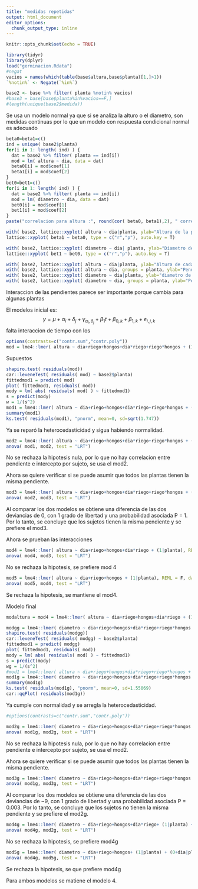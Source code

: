 ---
title: "medidas repetidas"
output: html_document
editor_options: 
  chunk_output_type: inline
---

```{r setup, include=FALSE}
knitr::opts_chunk$set(echo = TRUE)
```

```{r leer base}
library(tidyr)
library(dplyr)
load("germinacion.Rdata")
#negat
vacios = names(which(table(base$altura,base$planta)[1,]>1))
`%notin%` <- Negate(`%in%`)

base2 <- base %>% filter( planta %notin% vacios) 
#base3 = base[base$planta%in%vacios==F,]
#length(unique(base2$medida))
```




Se usa un modelo normal ya que si se analiza la alturo o el diametro, son medidas continuas por lo que un modelo con respuesta condicional normal es adecuado

```{r ver correlacion visualmente}
beta0=beta1=c()
ind = unique( base2$planta)
for(i in 1: length( ind) ) {
  dat = base2 %>% filter( planta == ind[i]) 
  mod = lm( altura ~ dia, data = dat)
  beta0[i] = mod$coef[1]
  beta1[i] = mod$coef[2]
}
bet0=bet1=c()
for(i in 1: length( ind) ) {
  dat = base2 %>% filter( planta == ind[i]) 
  mod = lm( diametro ~ dia, data = dat)
  bet0[i] = mod$coef[1]
  bet1[i] = mod$coef[2]
}
paste("correlacion para altura :", round(cor( beta0, beta1),2), " correlacion para diametro :",round( cor( bet0, bet1),2), sep = "")
```
```{r graficos}
 
with( base2, lattice::xyplot( altura ~ dia|planta, ylab="Altura de la planta",type = c("r","p"), main = "Altura"))
lattice::xyplot( beta1 ~ beta0, type = c("r","p"), auto.key = T)

with( base2, lattice::xyplot( diametro ~ dia| planta, ylab="Diametro de la planta",type=c("r","p"), main = "Diametro"))
lattice::xyplot( bet1 ~ bet0, type = c("r","p"), auto.key = T)
```
```{r}
with( base2, lattice::xyplot( altura ~ dia|planta, ylab="Altura de cada planta ",type = c("r","p"), main = "Altura"))
with( base2, lattice::xyplot( altura ~ dia, groups = planta, ylab="Pendiente por planta para altura",type = c("r"), main = "Altura"))
with( base2, lattice::xyplot( diametro ~ dia|planta, ylab="diametro de cada planta ",type = c("r","p"), main = "Altura"))
with( base2, lattice::xyplot( diametro ~ dia, groups = planta, ylab="Pendiente por planta para diametro",type = c("r"), main = "Altura"))
```


Interaccion de las pendientes parece ser importante porque cambia para algunas plantas


El modelos inicial es: 
$$y = \mu + \alpha_i+ \delta_j + \gamma_{ \alpha_i, \delta_j}+\beta_1t+\beta_{0,k}+\beta_{1,k}+e_{i,j,k}$$
falta interaccion de tiempo con los 

```{r}
options(contrasts=c("contr.sum","contr.poly"))
mod = lme4::lmer( altura ~ dia+riego+hongos+dia*riego+riego*hongos + (1+dia|planta) , REML = F, data = base2)

```

Supuestos
```{r}
shapiro.test( residuals(mod))
car::leveneTest( residuals( mod) ~ base2$planta)
fittedmod1 = predict( mod)
plot( fittedmod1, residuals( mod))
mody = lm( abs( residuals( mod) ) ~ fittedmod1)
s = predict(mody)
w = 1/(s^2)
mod1 = lme4::lmer( altura ~ dia+riego+hongos+dia*riego+riego*hongos + (1+dia|planta) , REML = F, data = base2, weights = w)
summary(mod1)
ks.test( residuals(mod1), "pnorm", mean=0, sd=sqrt(1.747))

```
Ya se reparó la heterocedasticidad y sigua habiendo normalidad.


```{r Prueba correlacion entre b0 y b1}
mod2 = lme4::lmer( altura ~ dia+riego+hongos+dia*riego+riego*hongos + (1|planta) + (0+dia|planta) , REML = F, data = base2, weights = w)
anova( mod1, mod2, test = "LRT")
```
No se rechaza la hipotesis nula, por lo que no hay correlacion entre pendiente e intercepto por sujeto, se  usa el mod2.

Ahora se quiere verificar si se puede asumir que todos las plantas tienen la misma pendiente.
```{r}
mod3 = lme4::lmer( altura ~ dia+riego+hongos+dia*riego+riego*hongos + (1|planta), REML = F, data = base2, weights = w)
anova( mod2, mod3, test = "LRT")
```

Al comparar los dos modelos se obtiene una diferencia de las dos deviancias
de 0, con 1 grado de libertad y una probabilidad asociada P = 1. Por lo tanto, se concluye que los sujetos  tienen la misma pendiente
y se prefiere el mod3.

Ahora se prueban las interacciones
```{r}
mod4 = lme4::lmer( altura ~ dia+riego+hongos+dia*riego + (1|planta), REML = F, data = base2, weights = w)
anova( mod4, mod3, test = "LRT")
```
No se rechaza la hipotesis, se prefiere mod 4
```{r}
mod5 = lme4::lmer( altura ~ dia+riego+hongos + (1|planta), REML = F, data = base2, weights = w)
anova( mod5, mod4, test = "LRT")
```
Se rechaza la hipotesis, se mantiene el mod4.


Modelo final

```{r}
modaltura = mod4 = lme4::lmer( altura ~ dia+riego+hongos+dia*riego + (1|planta), REML = T, data = base2, weights = w)
```




```{r}
modgg = lme4::lmer( diametro ~ dia+riego+hongos+dia*riego+riego*hongos + (1+dia|planta) , REML = F, data = base2)
shapiro.test( residuals(modgg))
car::leveneTest( residuals( modgg) ~ base2$planta)
fittedmod1 = predict( modgg)
plot( fittedmod1, residuals( mod))
mody = lm( abs( residuals( mod) ) ~ fittedmod1)
s = predict(mody)
wg = 1/(s^2)
#mod1 = lme4::lmer( altura ~ dia+riego+hongos+dia*riego+riego*hongos + (1+dia|planta) , REML = F, data = base2, weights = wg)
mod1g = lme4::lmer( diametro ~ dia+riego+hongos+dia*riego+riego*hongos + (1+dia|planta) , REML = F, data = base2, weights = wg)
summary(mod1g)
ks.test( residuals(mod1g), "pnorm", mean=0, sd=1.55069)
car::qqPlot( residuals(mod1g))
```
Ya cumple con normalidad y se arregla la heterocedasticidad.







```{r Prueba correlacion entre b0 y b1}
#options(contrasts=c("contr.sum","contr.poly"))

mod2g = lme4::lmer( diametro ~ dia+riego+hongos+dia*riego+riego*hongos + (1|planta) + (0+dia|planta) , REML = F, data = base2, weights = wg)
anova( mod1g, mod2g, test = "LRT")
```
No se rechaza la hipotesis nula, por lo que no hay correlacion entre pendiente e intercepto por sujeto, se  usa el mod2.

Ahora se quiere verificar si se puede asumir que todos las plantas tienen la misma pendiente.
```{r}
mod3g = lme4::lmer( diametro ~ dia+riego+hongos+dia*riego+riego*hongos + (1|planta), REML = F, data = base2, weights = wg)
anova( mod1g, mod3g, test = "LRT")
```

Al comparar los dos modelos se obtiene una diferencia de las dos deviancias
de ~9, con 1 grado de libertad y una probabilidad asociada P = 0.003. Por lo tanto, se concluye que los sujetos  no tienen la misma pendiente y se prefiere el mod2g.

```{r}
mod4g = lme4::lmer( diametro ~ dia+riego+hongos+dia*riego+ (1|planta) + (0+dia|planta) , REML = F, data = base2)
anova( mod4g, mod2g, test = "LRT")
```
No se rechaza la hipotesis, se prefiere mod4g

```{r}
mod5g = lme4::lmer( diametro ~ dia+riego+hongos+ (1|planta) + (0+dia|planta) , REML = F, data = base2)
anova( mod4g, mod5g, test = "LRT")
```
Se rechaza la hipotesis, se que prefiere mod4g

Para ambos modelos se matiene el modelo 4.